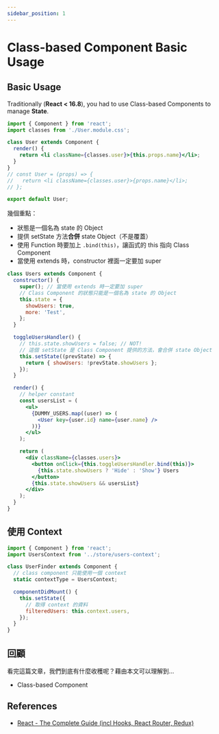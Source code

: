 ```yaml
---
sidebar_position: 1
---
```


# Class-based Component Basic Usage

## Basic Usage

Traditionally (**React < 16.8**), you had to use Class-based Components to manage **State**.

```jsx
import { Component } from 'react';
import classes from './User.module.css';

class User extends Component {
  render() {
    return <li className={classes.user}>{this.props.name}</li>;
  }
}
// const User = (props) => {
//   return <li className={classes.user}>{props.name}</li>;
// };

export default User;
```

幾個重點：

- 狀態是一個名為 state 的 Object
- 提供 setState 方法**合併** state Object（不是覆蓋）
- 使用 Function 時要加上 `.bind(this)`，讓函式的 this 指向 Class Component
- 當使用 extends 時，constructor 裡面一定要加 super

```jsx
class Users extends Component {
  constructor() {
    super(); // 當使用 extends 時一定要加 super
    // Class Component 的狀態只能是一個名為 state 的 Object
    this.state = {
      showUsers: true,
      more: 'Test',
    };
  }

  toggleUsersHandler() {
    // this.state.showUsers = false; // NOT!
    // 這個 setState 是 Class Component 提供的方法，會合併 state Object
    this.setState((prevState) => {
      return { showUsers: !prevState.showUsers };
    });
  }

  render() {
    // helper constant
    const usersList = (
      <ul>
        {DUMMY_USERS.map((user) => (
          <User key={user.id} name={user.name} />
        ))}
      </ul>
    );

    return (
      <div className={classes.users}>
        <button onClick={this.toggleUsersHandler.bind(this)}>
          {this.state.showUsers ? 'Hide' : 'Show'} Users
        </button>
        {this.state.showUsers && usersList}
      </div>
    );
  }
}
```

## 使用 Context

```jsx
import { Component } from 'react';
import UsersContext from '../store/users-context';

class UserFinder extends Component {
  // class component 只能使用一個 context
  static contextType = UsersContext;

  componentDidMount() {
    this.setState({
      // 取得 context 的資料
      filteredUsers: this.context.users,
    });
  }
}
```

## 回顧

看完這篇文章，我們到底有什麼收穫呢？藉由本文可以理解到…

- Class-based Component

## References

- [React - The Complete Guide (incl Hooks, React Router, Redux)](https://www.udemy.com/course/react-the-complete-guide-incl-redux/)
